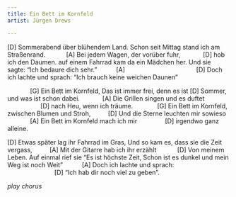 ```yaml
---
title: Ein Bett im Kornfeld
artist: Jürgen Drews

---
```


[D]
Sommerabend über blühendem Land.
Schon seit Mittag stand ich am 
Straßenrand.
           [A]
Bei jedem Wagen, der vorüber fuhr,
            [D]
hob ich den Daumen.
auf einem Fahrrad kam da ein 
Mädchen her.
Und sie sagte: "Ich bedaure dich sehr."
          [A]                                         [D]
Doch ich lachte und sprach: "Ich brauch keine weichen Daunen"

:::{.chorus}
             [G]
Ein Bett im Kornfeld,
Das ist immer frei, denn es ist
[D]
Sommer, und was ist schon dabei.
            [A]
Die Grillen singen und es duftet 
                   [D]
nach Heu, wenn ich träume.
             [G]
Ein Bett im Kornfeld, zwischen 
Blumen und Stroh,
         [D]
Und die Sterne leuchten mir sowieso
             [A]
Ein Bett im Kornfeld mach ich mir 
               [D]
irgendwo ganz alleine.
:::

[D]
Etwas später lag ihr Fahrrad im 
Gras, Und so kam es, dass sie die 
Zeit vergass,
         [A]
Mit der Gitarre hab ich ihr erzählt
           [D]
Von meinem Leben.
Auf einmal rief sie
"Es ist höchste Zeit, Schon ist es 
dunkel und mein Weg ist noch Weit"
          [A]
Doch ich lachte und sprach:
                           [D]
"Ich hab dir noch viel zu geben".

*play chorus*



